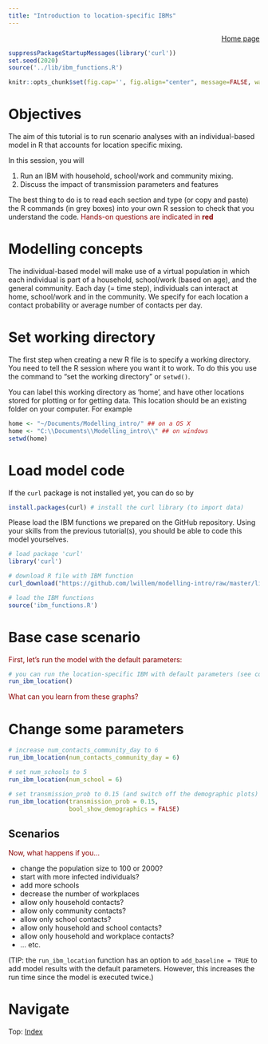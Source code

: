 ```yaml
---
title: "Introduction to location-specific IBMs"
---
```


<div style="text-align: right">
[Home page](index.html)
</div>

```r
suppressPackageStartupMessages(library('curl'))
set.seed(2020)
source('../lib/ibm_functions.R')

knitr::opts_chunk$set(fig.cap='', fig.align="center", message=FALSE, warning=FALSE, fig.height = 6, fig.width = 10)
```

# Objectives
The aim of this tutorial is to run scenario analyses with an individual-based model in R that accounts for location specific mixing.

In this session, you will

1. Run an IBM with household, school/work and community mixing.
2. Discuss the impact of transmission parameters and features

The best thing to do is to read each section and type (or copy and paste) the R commands (in grey boxes) into your own R session to check that you understand the code. <n style="color:darkred"> Hands-on questions are indicated in **red** </n>

# Modelling concepts

The individual-based model will make use of a virtual population in which each individual is part of a household, school/work (based on age), and the general community. Each day (= time step), individuals can interact at home, school/work and in the community. We specify for each location a contact probability or average number of contacts per day.

# Set working directory
The first step when creating a new R file is to specify a working directory. You need to tell the R session where you want it to work. To do this you use the command to "set the working directory" or `setwd()`. 

You can label this working directory as 'home', and have other locations stored for plotting or for getting data. This location should be an existing folder on your computer. For example

```r
home <- "~/Documents/Modelling_intro/" ## on a OS X
home <- "C:\\Documents\\Modelling_intro\\" ## on windows
setwd(home)
```

# Load model code

If the `curl` package is not installed yet, you can do so by
```r
install.packages(curl) # install the curl library (to import data)
```

Please load the IBM functions we prepared on the GitHub repository. Using your skills from the previous tutorial(s), you should be able to code this model yourselves.

```r
# load package 'curl'
library('curl')

# download R file with IBM function
curl_download("https://github.com/lwillem/modelling-intro/raw/master/lib/ibm_functions.R", destfile = "ibm_functions.R")

# load the IBM functions
source('ibm_functions.R')
```

# Base case scenario

<n style="color:darkred">
First, let's run the model with the default parameters:
</n>

```r
# you can run the location-specific IBM with default parameters (see console)
run_ibm_location()

```

<n style="color:darkred">
What can you learn from these graphs?
</n>

# Change some parameters
```r

# increase num_contacts_community_day to 6
run_ibm_location(num_contacts_community_day = 6)

# set num_schools to 5
run_ibm_location(num_school = 6)

# set transmission_prob to 0.15 (and switch off the demographic plots)
run_ibm_location(transmission_prob = 0.15,
                 bool_show_demographics = FALSE)

```


## Scenarios
<n style="color:darkred">
Now, what happens if you...

* change the population size to 100 or 2000?
* start with more infected individuals?
* add more schools
* decrease the number of workplaces
* allow only household contacts?
* allow only community contacts?
* allow only school contacts?
* allow only household and school contacts?
* allow only household and workplace contacts?
* ... etc.
</n>

(TIP: the `run_ibm_location` function has an option to `add_baseline = TRUE` to add model results with the default parameters. However, this increases the run time since the model is executed twice.)

<div>
# Navigate
Top: [Index](index.html)
</div>


